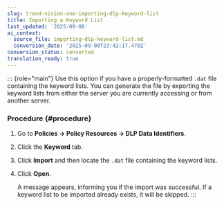 ```yaml
---
slug: trend-vision-one-importing-dlp-keyword-list
title: Importing a Keyword List
last_updated: '2025-09-08'
ai_context:
  source_file: importing-dlp-keyword-list.md
  conversion_date: '2025-09-08T23:42:17.478Z'
conversion_status: converted
translation_ready: true
---
```


::: {role="main"}
Use this option if you have a properly-formatted `.dat` file containing the keyword lists. You can generate the file by exporting the keyword lists from either the server you are currently accessing or from another server.

### Procedure {#procedure}

1.  Go to **Policies → Policy Resources → DLP Data Identifiers**.

2.  Click the **Keyword** tab.

3.  Click **Import** and then locate the `.dat` file containing the keyword lists.

4.  Click **Open**.

    A message appears, informing you if the import was successful. If a keyword list to be imported already exists, it will be skipped.
:::

